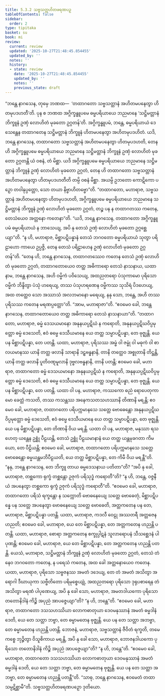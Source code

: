 ```yaml
---
title: 5.3.2 သဗ္ဗသတ္တဟိတဖရဏပဉှ
tableOfContents: false
sidebar:
  order: 2
type: tipitaka
basket: su
book: mi
review:
  current: review
  updated: '2025-10-27T21:48:45.854455'
  updated_by: ''
  notes: ''
  history:
  - state: review
    date: '2025-10-27T21:48:45.854455'
    updated_by: ''
    notes: ''
    previous_state: draft
---
```



<ReviewStatus review={frontmatter.review} showDetails={true} />

<HypothesisAnnotation frontmatter={frontmatter} />

<DynamicBreadcrumb />

<Division number="139" book="mi" e="ch" v="28">

<Paragraph number="759" book="mi">
“ဘန္တေ နာဂသေန, တုမှေ ဘဏထ—  ‘တထာဂတော သဗ္ဗသတ္တာနံ အဟိတမပနေတွာ ဟိတမုပဒဟတီ’တိ. ပုန စ ဘဏထ အဂ္ဂိက္ခန္ဓူပမေ ဓမ္မပရိယာယေ ဘညမာနေ ‘သဋ္ဌိမတ္တာနံ ဘိက္ခူနံ ဥဏှံ လောဟိတံ မုခတော ဥဂ္ဂတန်’တိ. အဂ္ဂိက္ခန္ဓူပမံ, ဘန္တေ, ဓမ္မပရိယာယံ ဒေသေန္တေန တထာဂတေန သဋ္ဌိမတ္တာနံ ဘိက္ခူနံ ဟိတမပနေတွာ အဟိတမုပဒဟိတံ. ယဒိ, ဘန္တေ နာဂသေန, တထာဂတော သဗ္ဗသတ္တာနံ အဟိတမပနေတွာ ဟိတမုပဒဟတိ, တေန ဟိ အဂ္ဂိက္ခန္ဓူပမေ ဓမ္မပရိယာယေ ဘညမာနေ သဋ္ဌိမတ္တာနံ ဘိက္ခူနံ ဥဏှံ လောဟိတံ မုခတော ဥဂ္ဂတန္တိ ယံ ဝစနံ, တံ မိစ္ဆာ. ယဒိ အဂ္ဂိက္ခန္ဓူပမေ ဓမ္မပရိယာယေ ဘညမာနေ သဋ္ဌိမတ္တာနံ ဘိက္ခူနံ ဥဏှံ လောဟိတံ မုခတော ဥဂ္ဂတံ, တေန ဟိ တထာဂတော သဗ္ဗသတ္တာနံ အဟိတမပနေတွာ ဟိတမုပဒဟတီတိ တမ္ပိ ဝစနံ မိစ္ဆာ. အယမ္ပိ ဥဘတော ကောဋိကော ပဉှော တဝါနုပ္ပတ္တော, သော တယာ နိဗ္ဗာဟိတဗ္ဗော”တိ.
</Paragraph>

<Paragraph number="760" book="mi">
“တထာဂတော, မဟာရာဇ, သဗ္ဗသတ္တာနံ အဟိတမပနေတွာ ဟိတမုပဒဟတိ, အဂ္ဂိက္ခန္ဓူပမေ ဓမ္မပရိယာယေ ဘညမာနေ သဋ္ဌိမတ္တာနံ ဘိက္ခူနံ ဥဏှံ လောဟိတံ မုခတော ဥဂ္ဂတံ, တဉ္စ ပန န တထာဂတဿ ကတေန, တေသံယေဝ အတ္တနော ကတေနာ”တိ.
</Paragraph>

<Paragraph number="761" book="mi">
“ယဒိ, ဘန္တေ နာဂသေန, တထာဂတော အဂ္ဂိက္ခန္ဓူပမံ ဓမ္မပရိယာယံ န ဘာသေယျ, အပိ နု တေသံ ဥဏှံ လောဟိတံ မုခတော ဥဂ္ဂစ္ဆေယျာ”တိ. “န ဟိ, မဟာရာဇ, မိစ္ဆာပဋိပန္နာနံ တေသံ ဘဂဝတော ဓမ္မပရိယာယံ သုတွာ ပရိဠာဟော ကာယေ ဥပ္ပဇ္ဇိ, တေန တေသံ ပရိဠာဟေန ဥဏှံ လောဟိတံ မုခတော ဥဂ္ဂတန်”တိ. “တေန ဟိ, ဘန္တေ နာဂသေန, တထာဂတဿေဝ ကတေန တေသံ ဥဏှံ လောဟိတံ မုခတော ဥဂ္ဂတံ, တထာဂတောယေဝ တတ္ထ အဓိကာရော တေသံ နာသနာယ, ယထာ နာမ, ဘန္တေ နာဂသေန, အဟိ ဝမ္မိကံ ပဝိသေယျ, အထညတရော ပံသုကာမော ပုရိသော ဝမ္မိကံ ဘိန္ဒိတွာ ပံသုံ ဟရေယျ, တဿ ပံသုဟရဏေန ဝမ္မိကဿ သုသိရံ ပိဒဟေယျ, အထ တတ္ထေဝ သော အဿာသံ အလဘမာနော မရေယျ, နနု သော, ဘန္တေ, အဟိ တဿ ပုရိသဿ ကတေန မရဏပ္ပတ္တော”တိ. “အာမ, မဟာရာဇာ”တိ. “ဧဝမေဝ ခေါ, ဘန္တေ နာဂသေန, တထာဂတောယေဝ တတ္ထ အဓိကာရော တေသံ နာသနာယာ”တိ.
</Paragraph>

<Paragraph number="762" book="mi">
“တထာဂတော, မဟာရာဇ, ဓမ္မံ ဒေသယမာနော အနုနယပ္ပဋိဃံ န ကရောတိ, အနုနယပ္ပဋိဃဝိပ္ပမုတ္တော ဓမ္မံ ဒေသေတိ, ဧဝံ ဓမ္မေ ဒေသီယမာနေ ယေ တတ္ထ သမ္မာပဋိပန္နာ, တေ ဗုဇ္ဈန္တိ. ယေ ပန မိစ္ဆာပဋိပန္နာ, တေ ပတန္တိ. ယထာ, မဟာရာဇ, ပုရိသဿ အမ္ဗံ ဝါ ဇမ္ဗုံ ဝါ မဓုကံ ဝါ စာလယမာနဿ ယာနိ တတ္ထ ဖလာနိ သာရာနိ ဒဠှဗန္ဓနာနိ, တာနိ တတ္ထေဝ အစ္စုတာနိ တိဋ္ဌန္တိ, ယာနိ တတ္ထ ဖလာနိ ပူတိဝဏ္ဋမူလာနိ ဒုဗ္ဗလဗန္ဓနာနိ, တာနိ ပတန္တိ; ဧဝမေဝ ခေါ, မဟာရာဇ, တထာဂတော ဓမ္မံ ဒေသယမာနော အနုနယပ္ပဋိဃံ န ကရောတိ, အနုနယပ္ပဋိဃဝိပ္ပမုတ္တော ဓမ္မံ ဒေသေတိ, ဧဝံ ဓမ္မေ ဒေသီယမာနေ ယေ တတ္ထ သမ္မာပဋိပန္နာ, တေ ဗုဇ္ဈန္တိ. ယေ ပန မိစ္ဆာပဋိပန္နာ, တေ ပတန္တိ.
</Paragraph>

<Paragraph number="763" book="mi">
ယထာ ဝါ ပန, မဟာရာဇ, ကဿကော ဓညံ ရောပေတုကာမော ခေတ္တံ ကသတိ, တဿ ကသန္တဿ အနေကသတသဟဿာနိ တိဏာနိ မရန္တိ; ဧဝမေဝ ခေါ, မဟာရာဇ, တထာဂတော ပရိပက္ကမာနသေ သတ္တေ ဗောဓေန္တော အနုနယပ္ပဋိဃဝိပ္ပမုတ္တော ဓမ္မံ ဒေသေတိ, ဧဝံ ဓမ္မေ ဒေသီယမာနေ ယေ တတ္ထ သမ္မာပဋိပန္နာ, တေ ဗုဇ္ဈန္တိ. ယေ ပန မိစ္ဆာပဋိပန္နာ, တေ တိဏာနိ ဝိယ မရန္တိ.
</Paragraph>

<Paragraph number="764" book="mi">
ယထာ ဝါ ပန, မဟာရာဇ, မနုဿာ ရသဟေတု ယန္တေန ဥစ္ဆုံ ပီဠယန္တိ, တေသံ ဥစ္ဆုံ ပီဠယမာနာနံ ယေ တတ္ထ ယန္တမုခဂတာ ကိမယော, တေ ပီဠိယန္တိ; ဧဝမေဝ ခေါ, မဟာရာဇ, တထာဂတော ပရိပက္ကမာနသေ သတ္တေ ဗောဓေန္တော ဓမ္မယန္တမဘိပီဠယတိ, ယေ တတ္ထ မိစ္ဆာပဋိပန္နာ, တေ ကိမီ ဝိယ မရန္တီ”တိ.
</Paragraph>

<Paragraph number="765" book="mi">
“နနု, ဘန္တေ နာဂသေန, တေ ဘိက္ခူ တာယ ဓမ္မဒေသနာယ ပတိတာ”တိ? “အပိ နု ခေါ, မဟာရာဇ, တစ္ဆကော ရုက္ခံ တစ္ဆန္တော ဥဇုကံ ပရိသုဒ္ဓံ ကရောတီ”တိ? “န ဟိ, ဘန္တေ, ဝဇ္ဇနီယံ အပနေတွာ တစ္ဆကော ရုက္ခံ ဥဇုကံ ပရိသုဒ္ဓံ ကရောတီ”တိ. “ဧဝမေဝ ခေါ, မဟာရာဇ, တထာဂတော ပရိသံ ရက္ခန္တော န သက္ကောတိ ဗောဓနေယျေ သတ္တေ ဗောဓေတုံ, မိစ္ဆာပဋိပန္နေ ပန သတ္တေ အပနေတွာ ဗောဓနေယျေ သတ္တေ ဗောဓေတိ, အတ္တကတေန ပန တေ, မဟာရာဇ, မိစ္ဆာပဋိပန္နာ ပတန္တိ.
</Paragraph>

<Paragraph number="766" book="mi">
ယထာ, မဟာရာဇ, ကဒလီ ဝေဠု အဿတရီ အတ္တဇေန ဟညတိ; ဧဝမေဝ ခေါ, မဟာရာဇ, ယေ တေ မိစ္ဆာပဋိပန္နာ, တေ အတ္တကတေန ဟညန္တိ ပတန္တိ.
</Paragraph>

<Paragraph number="767" book="mi">
ယထာ, မဟာရာဇ, စောရာ အတ္တကတေန စက္ခုပ္ပါဋနံ သူလာရောပနံ သီသစ္ဆေဒနံ ပါပုဏန္တိ; ဧဝမေဝ ခေါ, မဟာရာဇ, ယေ တေ မိစ္ဆာပဋိပန္နာ, တေ အတ္တကတေန ဟညန္တိ ပတန္တိ. ယေသံ, မဟာရာဇ, သဋ္ဌိမတ္တာနံ ဘိက္ခူနံ ဥဏှံ လောဟိတံ မုခတော ဥဂ္ဂတံ, တေသံ တံ နေဝ ဘဂဝတော ကတေန, န ပရေသံ ကတေန, အထ ခေါ အတ္တနောယေဝ ကတေန.
</Paragraph>

<Paragraph number="768" book="mi">
ယထာ, မဟာရာဇ, ပုရိသော သဗ္ဗဇနဿ အမတံ ဒဒေယျ, တေ တံ အမတံ အသိတွာ အရောဂါ ဒီဃာယုကာ သဗ္ဗီတိတော ပရိမုစ္စေယျုံ, အထညတရော ပုရိသော ဒုရုပစာရေန တံ အသိတွာ မရဏံ ပါပုဏေယျ, အပိ နု ခေါ သော, မဟာရာဇ, အမတဒါယကော ပုရိသော တတောနိဒါနံ ကိဉ္စိ အပုညံ အာပဇ္ဇေယျာ”တိ? “န ဟိ, ဘန္တေ”တိ. “ဧဝမေဝ ခေါ, မဟာရာဇ, တထာဂတော ဒသသဟဿိယာ လောကဓာတုယာ ဒေဝမနုဿာနံ အမတံ ဓမ္မဒါနံ ဒေတိ, ယေ တေ သတ္တာ ဘဗ္ဗာ, တေ ဓမ္မာမတေန ဗုဇ္ဈန္တိ. ယေ ပန တေ သတ္တာ အဘဗ္ဗာ, တေ ဓမ္မာမတေန ဟညန္တိ ပတန္တိ. ဘောဇနံ, မဟာရာဇ, သဗ္ဗသတ္တာနံ ဇီဝိတံ ရက္ခတိ, တမေကစ္စေ ဘုဉ္ဇိတွာ ဝိသူစိကာယ မရန္တိ, အပိ နု ခေါ သော, မဟာရာဇ, ဘောဇနဒါယကော ပုရိသော တတောနိဒါနံ ကိဉ္စိ အပုညံ အာပဇ္ဇေယျာ”တိ? “န ဟိ, ဘန္တေ”တိ. “ဧဝမေဝ ခေါ, မဟာရာဇ, တထာဂတော ဒသသဟဿိယာ လောကဓာတုယာ ဒေဝမနုဿာနံ အမတံ ဓမ္မဒါနံ ဒေတိ, ယေ တေ သတ္တာ ဘဗ္ဗာ, တေ ဓမ္မာမတေန ဗုဇ္ဈန္တိ. ယေ ပန တေ သတ္တာ အဘဗ္ဗာ, တေ ဓမ္မာမတေန ဟညန္တိ ပတန္တီ”တိ. “သာဓု, ဘန္တေ နာဂသေန, ဧဝမေတံ တထာ သမ္ပဋိစ္ဆာမီ”တိ.

</Paragraph>
</Division>

<Paragraph number="769" type="center" book="mi">
သဗ္ဗသတ္တဟိတဖရဏပဉှော ဒုတိယော.
</Paragraph>